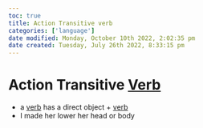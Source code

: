 ```yaml
---
toc: true
title: Action Transitive verb
categories: ['language']
date modified: Monday, October 10th 2022, 2:02:35 pm
date created: Tuesday, July 26th 2022, 8:33:15 pm
---
```


# Action Transitive [Verb](Verb.qmd)
- a [verb](Verb.qmd) has a direct object + [verb](Verb.qmd)
- I made her lower her head or body



